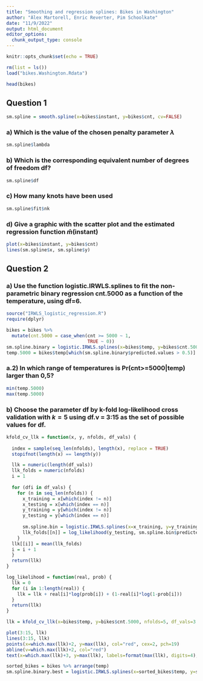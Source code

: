 ```yaml
---
title: "Smoothing and regression splines: Bikes in Washington"
author: "Àlex Martorell, Enric Reverter, Pim Schoolkate"
date: "11/9/2022"
output: html_document
editor_options: 
  chunk_output_type: console
---
```


```r
knitr::opts_chunk$set(echo = TRUE)
```

```r
rm(list = ls())
load("bikes.Washington.Rdata")
``` 

```r
head(bikes)
```

## Question 1

```r
sm.spline = smooth.spline(x=bikes$instant, y=bikes$cnt, cv=FALSE)
```

### a) Which is the value of the chosen penalty parameter $\lambda$

```r
sm.spline$lambda
```


### b) Which is the corresponding equivalent number of degrees of freedom df?

```r
sm.spline$df
```

### c) How many knots have been used

```r
sm.spline$fit$nk
```

### d) Give a graphic with the scatter plot and the estimated regression function $\hat{m}$(instant)

```r
plot(x=bikes$instant, y=bikes$cnt)
lines(sm.spline$x, sm.spline$y)
```


## Question 2

### a) Use the function logistic.IRWLS.splines to fit the non-parametric binary regression cnt.5000 as a function of the temperature, using df=6.

```r
source("IRWLS_logistic_regression.R")
require(dplyr)

bikes = bikes %>%
  mutate(cnt.5000 = case_when(cnt >= 5000 ~ 1,
                              TRUE ~ 0))
sm.spline.binary = logistic.IRWLS.splines(x=bikes$temp, y=bikes$cnt.5000, df=6)
temp.5000 = bikes$temp[which(sm.spline.binary$predicted.values > 0.5)]
```

### a.2) In which range of temperatures is Pr(cnt>=5000|temp) larger than 0,5?

```r
min(temp.5000)
max(temp.5000)
```

### b) Choose the parameter df by k-fold log-likelihood cross validation with $k=5$ using df.v = 3:15 as the set of possible values for df.

```r
kfold_cv_llk = function(x, y, nfolds, df_vals) {
  
  index = sample(seq_len(nfolds), length(x), replace = TRUE)
  stopifnot(length(x) == length(y))

  llk = numeric(length(df_vals))
  llk_folds = numeric(nfolds)
  i = 1
  
  for (dfi in df_vals) {
    for (n in seq_len(nfolds)) {
      x_training = x[which(index != n)]
      x_testing = x[which(index == n)]
      y_training = y[which(index != n)]
      y_testing = y[which(index == n)]
  
      sm.spline.bin = logistic.IRWLS.splines(x=x_training, y=y_training, x.new=x_testing, df=dfi)
      llk_folds[[n]] = log_likelihood(y_testing, sm.spline.bin$predicted.values)
    }
  llk[[i]] = mean(llk_folds)
  i = i + 1
  }
  return(llk)
}

log_likelihood = function(real, prob) {
  llk = 0
  for (i in 1:length(real)) {
    llk = llk + real[i]*log(prob[i]) + (1-real[i]*log(1-prob[i]))
  }
  return(llk)
}

llk = kfold_cv_llk(x=bikes$temp, y=bikes$cnt.5000, nfolds=5, df_vals=3:15)
```

```r
plot(3:15, llk)
lines(3:15, llk)
points(x=which.max(llk)+2, y=max(llk), col="red", cex=2, pch=19)
abline(v=which.max(llk)+2, col="red")
text(x=which.max(llk)+3, y=max(llk), labels=format(max(llk), digits=4), col="red")
```

```r
sorted_bikes = bikes %>% arrange(temp)
sm.spline.binary.best = logistic.IRWLS.splines(x=sorted_bikes$temp, y=sorted_bikes$cnt.5000, df=9, plts=TRUE)
```

